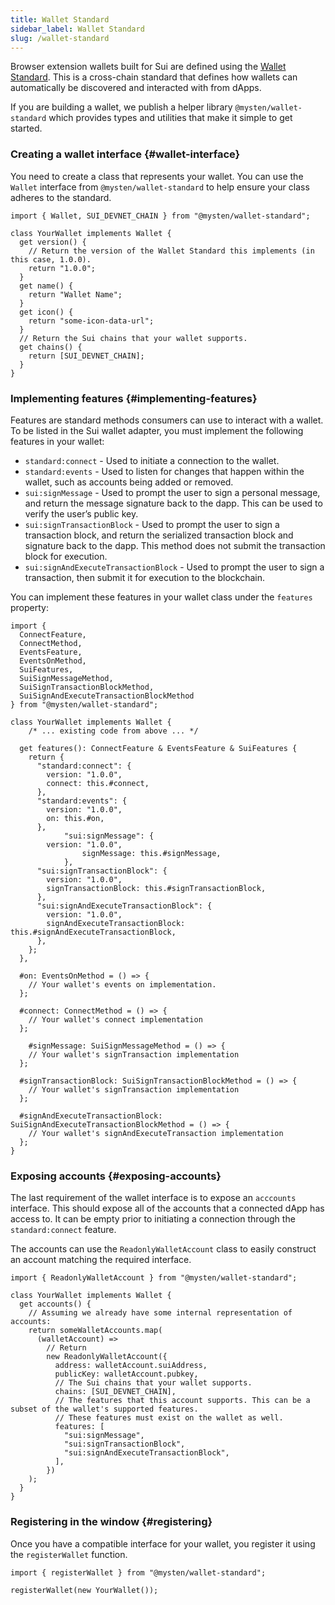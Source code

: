 ```yaml
---
title: Wallet Standard
sidebar_label: Wallet Standard
slug: /wallet-standard
---
```


Browser extension wallets built for Sui are defined using the [Wallet Standard](https://github.com/wallet-standard/wallet-standard/). This is a cross-chain standard that defines how wallets can automatically be discovered and interacted with from dApps.

If you are building a wallet, we publish a helper library `@mysten/wallet-standard` which provides types and utilities that make it simple to get started.

### Creating a wallet interface {#wallet-interface}

You need to create a class that represents your wallet. You can use the `Wallet` interface from `@mysten/wallet-standard` to help ensure your class adheres to the standard.

```tsx
import { Wallet, SUI_DEVNET_CHAIN } from "@mysten/wallet-standard";

class YourWallet implements Wallet {
  get version() {
    // Return the version of the Wallet Standard this implements (in this case, 1.0.0).
    return "1.0.0";
  }
  get name() {
    return "Wallet Name";
  }
  get icon() {
    return "some-icon-data-url";
  }
  // Return the Sui chains that your wallet supports.
  get chains() {
    return [SUI_DEVNET_CHAIN];
  }
}
```

### Implementing features {#implementing-features}

Features are standard methods consumers can use to interact with a wallet. To be listed in the Sui wallet adapter, you must implement the following features in your wallet:

-   `standard:connect` - Used to initiate a connection to the wallet.
-   `standard:events` - Used to listen for changes that happen within the wallet, such as accounts being added or removed.
-   `sui:signMessage` - Used to prompt the user to sign a personal message, and return the message signature back to the dapp. This can be used to verify the user’s public key.
-   `sui:signTransactionBlock` - Used to prompt the user to sign a transaction block, and return the serialized transaction block and signature back to the dapp. This method does not submit the transaction block for execution.
-   `sui:signAndExecuteTransactionBlock` - Used to prompt the user to sign a transaction, then submit it for execution to the blockchain.

You can implement these features in your wallet class under the `features` property:

```tsx
import {
  ConnectFeature,
  ConnectMethod,
  EventsFeature,
  EventsOnMethod,
  SuiFeatures,
  SuiSignMessageMethod,
  SuiSignTransactionBlockMethod,
  SuiSignAndExecuteTransactionBlockMethod
} from "@mysten/wallet-standard";

class YourWallet implements Wallet {
	/* ... existing code from above ... */

  get features(): ConnectFeature & EventsFeature & SuiFeatures {
    return {
      "standard:connect": {
        version: "1.0.0",
        connect: this.#connect,
      },
      "standard:events": {
        version: "1.0.0",
        on: this.#on,
      },
			"sui:signMessage": {
        version: "1.0.0",
				signMessage: this.#signMessage,
			},
      "sui:signTransactionBlock": {
        version: "1.0.0",
        signTransactionBlock: this.#signTransactionBlock,
      },
      "sui:signAndExecuteTransactionBlock": {
        version: "1.0.0",
        signAndExecuteTransactionBlock: this.#signAndExecuteTransactionBlock,
      },
    };
  },

  #on: EventsOnMethod = () => {
    // Your wallet's events on implementation.
  };

  #connect: ConnectMethod = () => {
    // Your wallet's connect implementation
  };

	#signMessage: SuiSignMessageMethod = () => {
    // Your wallet's signTransaction implementation
  };

  #signTransactionBlock: SuiSignTransactionBlockMethod = () => {
    // Your wallet's signTransaction implementation
  };

  #signAndExecuteTransactionBlock: SuiSignAndExecuteTransactionBlockMethod = () => {
    // Your wallet's signAndExecuteTransaction implementation
  };
}
```

### Exposing accounts {#exposing-accounts}

The last requirement of the wallet interface is to expose an `acccounts` interface. This should expose all of the accounts that a connected dApp has access to. It can be empty prior to initiating a connection through the `standard:connect` feature.

The accounts can use the `ReadonlyWalletAccount` class to easily construct an account matching the required interface.

```tsx
import { ReadonlyWalletAccount } from "@mysten/wallet-standard";

class YourWallet implements Wallet {
  get accounts() {
    // Assuming we already have some internal representation of accounts:
    return someWalletAccounts.map(
      (walletAccount) =>
        // Return
        new ReadonlyWalletAccount({
          address: walletAccount.suiAddress,
          publicKey: walletAccount.pubkey,
          // The Sui chains that your wallet supports.
          chains: [SUI_DEVNET_CHAIN],
          // The features that this account supports. This can be a subset of the wallet's supported features.
          // These features must exist on the wallet as well.
          features: [
            "sui:signMessage",
            "sui:signTransactionBlock",
            "sui:signAndExecuteTransactionBlock",
          ],
        })
    );
  }
}
```

### Registering in the window {#registering}

Once you have a compatible interface for your wallet, you register it using the `registerWallet` function.

```tsx
import { registerWallet } from "@mysten/wallet-standard";

registerWallet(new YourWallet());
```
